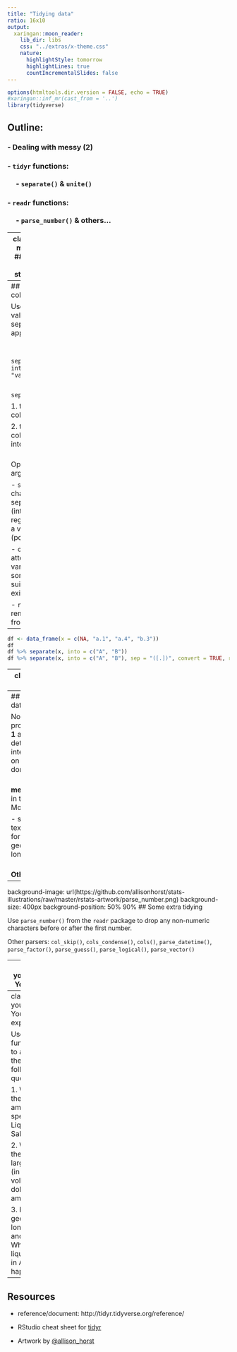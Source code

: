```yaml
---
title: "Tidying data"
ratio: 16x10
output:
  xaringan::moon_reader:
    lib_dir: libs
    css: "../extras/x-theme.css"
    nature:
      highlightStyle: tomorrow
      highlightLines: true
      countIncrementalSlides: false
---
```


```r
options(htmltools.dir.version = FALSE, echo = TRUE)
#xaringan::inf_mr(cast_from = '..') 
library(tidyverse)
```


## Outline: <br>
### - Dealing with messy (2)

### - `tidyr` functions: <br><br> &nbsp;&nbsp;&nbsp;&nbsp; - `separate()` & `unite()`

### - `readr` functions: <br><br> &nbsp;&nbsp;&nbsp;&nbsp; - `parse_number()` & others...


---
class: inverse, center, middle
# Messy (2): 
## Multiple variables are <br>stored in one column

---
## one col $\rightarrow$ multiple cols  

Use `separate()` to split values wherever a separator character appears

&nbsp;&nbsp;&nbsp;&nbsp;   `data %>%` <br> &nbsp;&nbsp;&nbsp;&nbsp;  &nbsp;&nbsp;&nbsp;&nbsp; `separate(combined_var, into = c("var1", "var2"))`

<br>
`separate()` arguments:   

  1. the name of the column to separate  
  
  2. the names of the columns to separate into
  
<br>
Optional `separate()` arguments:  

- `sep` : a specific character to use to separate a column (interpreted as a regular expression) OR a vector of integers (positions to split at)

- `convert = TRUE` : attempt to convert variable types to something more suitable than the existing type.

- `remove = FALSE` : remove input column from output data frame.
---


```r
df <- data_frame(x = c(NA, "a.1", "a.4", "b.3"))
df 
df %>% separate(x, into = c("A", "B")) 
df %>% separate(x, into = c("A", "B"), sep = "([.])", convert = TRUE, remove = FALSE)
```

---
class: yourturn
# Your Turn

The Iowa Data Portal is a wealth of information on and about the State of Iowa.

The website [Liquor Sales](https://data.iowa.gov/Sales-Distribution/Iowa-Liquor-Sales/m3tr-qhgy) provides data on every liquor sale in a licensed store in Iowa. The code below reads (part of) the data into an R session.

```
url <- "https://github.com/Stat579-at-ISU/materials/blob/master/03_tidyverse/data/Iowa_Liquor_Sales.csv.zip?raw=TRUE"
download.file(url, "iowa.zip", mode="wb")
iowa <- readr::read_csv("iowa.zip")
```

Assess the 'messiness' of the data. List issues that prevent us from working with the data directly. Which of these issues are of type (1) or (2) of messiness?

---
## Problems with the data:

No **messy 1**?  
- problems of type **Messy 1** are typically hard to detect and often up to interpretation/dependent on the analysis to be done.

<br>
**messy 2**? 
- `Date` is text, in the format of Month/Day/Year 

- store location is a textual expression of form POINT (...) and geographic latitude and longitude.

<br>
**Other messiness**? 



---
background-image: url(https://github.com/allisonhorst/stats-illustrations/raw/master/rstats-artwork/parse_number.png)
background-size: 400px
background-position: 50% 90%
## Some extra tidying

Use `parse_number()` from the `readr` package to drop any non-numeric characters before or after the first number.  

Other parsers: `col_skip()`, `cols_condense()`, `cols()`, `parse_datetime()`, `parse_factor()`, `parse_guess()`, `parse_logical()`, `parse_vector()`


---
class: yourturn
# Your Turn 

-  Check the help for the function `parse_number()` in the `readr` package and use it on store location. What result did you get?

- Use `separate()` to split the date variable into year, month and day.

- Use `separate()` again to extract geographic latitude and longitude <br> **Hint**: this will take multiple steps


---
class: yourturn
# Your Turn - exploration

Use `dplyr` functionality to answer the following questions:

  1. What is the total amount spent on Liquor Sales?

  2. What is the single largest sale (in volume/in dollar amount)?

  3. Plot geographic longitude and latitude. Where are liquor sales in Ames happening?



---
## Resources


- reference/document: http://tidyr.tidyverse.org/reference/

- RStudio cheat sheet for [tidyr](https://github.com/rstudio/cheatsheets/blob/master/data-import.pdf)

- Artwork by [@allison_horst](https://twitter.com/allison_horst?ref_src=twsrc%5Egoogle%7Ctwcamp%5Eserp%7Ctwgr%5Eauthor)

